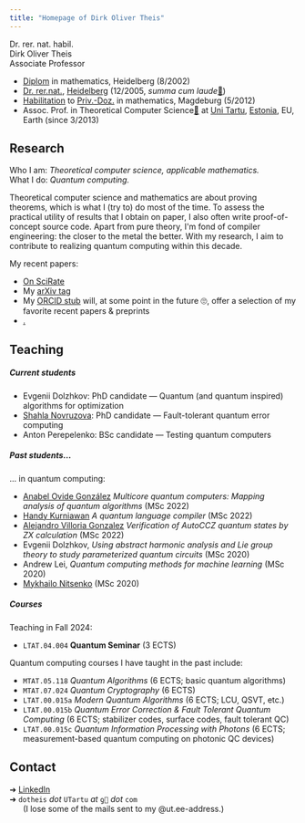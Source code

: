 ```yaml
---
title: "Homepage of Dirk Oliver Theis"
---
```


[Dr. rer. nat. habil.]{.small}\
Dirk Oliver Theis\
Associate Professor

- [Diplom](https://en.wikipedia.org/wiki/Diplom#Germany) in mathematics, Heidelberg (8/2002)
- [Dr. rer.nat.](https://en.wikipedia.org/wiki/Dr._rer._nat.), [Heidelberg](https://www.uni-heidelberg.de/en)
  (12/2005, *summa cum laude*[🔗](https://en.wikipedia.org/wiki/Latin_honors#Germany))
- [Habilitation](https://en.wikipedia.org/wiki/Habilitation#Germany) to
  [Priv.-Doz.](https://en.wikipedia.org/wiki/Privatdozent) in mathematics, Magdeburg (5/2012)
- Assoc. Prof. in Theoretical Computer Science[🔗](https://en.wikipedia.org/wiki/Theoretical_computer_science) at
  [Uni Tartu](https://en.wikipedia.org/wiki/University_of_Tartu)[,
  [Estonia](https://en.wikipedia.org/wiki/Estonia)[, EU, Earth]{.small}]{.small} (since 3/2013)

## Research

Who I am: *Theoretical computer science, applicable mathematics.*\
What I do: *Quantum computing.*

[Theoretical computer science and mathematics are about proving theorems, which is what I (try to) do most of the
time. To assess the practical utility of results that I obtain on paper, I also often write proof-of-concept source
code. Apart from pure theory, I\'m fond of compiler engineering: the closer to the metal the better. With my
research, I aim to contribute to realizing quantum computing within this decade.]{.small}

My recent papers:

- [On SciRate](https://scirate.com/DOT)
- My [arXiv tag](http://arxiv.org/a/theis_d_1)
- My [ORCID stub](https://orcid.org/0000-0002-9362-0748) [will, at some point in the future 🙄, offer a selection
  of my favorite recent papers & preprints]{.small}
- [.](https://patents.google.com/?inventor=Dirk+Oliver+THEIS)

## Teaching
##### Current students

- Evgenii Dolzhkov: PhD candidate — Quantum (and quantum inspired) algorithms for optimization
- [Shahla Novruzova](./shahla.qmd): PhD candidate — Fault-tolerant quantum error computing
- Anton Perepelenko: BSc candidate — Testing quantum computers

##### Past students...

... in quantum computing:

- [Anabel Ovide González](https://www.linkedin.com/in/anabel-ovide-gonz%C3%A1lez-3723021a7/) *Multicore quantum computers: Mapping analysis of quantum algorithms* (MSc 2022)
- [Handy Kurniawan](https://www.linkedin.com/in/handy-kurniawan/) *A quantum language compiler* (MSc 2022)
- [Alejandro Villoria Gonzalez](https://www.linkedin.com/in/alejandro-villoria-gonz%C3%A1lez-3161611a1/) *Verification of AutoCCZ quantum states by ZX calculation* (MSc 2022)
- Evgenii Dolzhkov, *Using abstract harmonic analysis and Lie group theory to study parameterized quantum circuits* (MSc 2020)
- Andrew Lei, *Quantum computing methods for machine learning* (MSc 2020)
- [Mykhailo Nitsenko](https://forte.delfi.ee/artikkel/90113537/ma-lihtsalt-ei-kujutanud-ette-tartu-ulikoolis-kaitsti-esimene-kvantarvutuse-teemaline-magistritoo) (MSc 2020)

##### Courses

Teaching in Fall 2024:

- `LTAT.04.004` **Quantum Seminar** (3 ECTS)

Quantum computing courses I have taught in the past include:

- `MTAT.05.118` *Quantum Algorithms* [(6 ECTS; basic quantum algorithms)]{.small}
- `MTAT.07.024` *Quantum Cryptography* [(6 ECTS)]{.small}
- `LTAT.00.015a` *Modern Quantum Algorithms* [(6 ECTS; LCU, QSVT, etc.)]{.small}
- `LTAT.00.015b` *Quantum Error Correction & Fault Tolerant Quantum Computing* [(6 ECTS; stabilizer codes, surface
  codes, fault tolerant QC)]{.small}
- `LTAT.00.015c` *Quantum Information Processing with Photons* [(6 ECTS; measurement-based quantum computing on
  photonic QC devices)]{.small}

## Contact

➜ [LinkedIn](https://www.linkedin.com/in/dirk-oliver-theis-178b8488/)\
➜ `dotheis` [[*dot*]{.small}]{.small} `UTartu` [*at* `ƍ📧` *dot* `com`]{.small}\
      [(I lose some of the mails sent to my @ut.ee-address.)]{.small}


